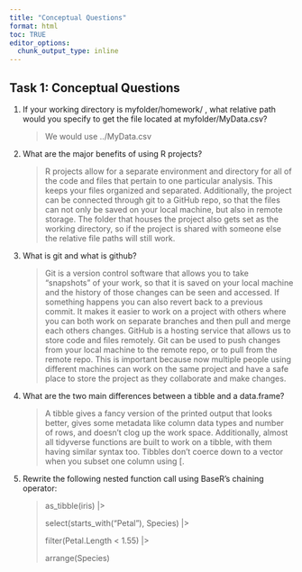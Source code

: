 ```yaml
---
title: "Conceptual Questions"
format: html
toc: TRUE
editor_options: 
  chunk_output_type: inline
---
```


## Task 1: Conceptual Questions

1.  If your working directory is myfolder/homework/ , what relative path would you specify to get the file located at myfolder/MyData.csv?

    > We would use ../MyData.csv

2.  What are the major benefits of using R projects?

    > R projects allow for a separate environment and directory for all of the code and files that pertain to one particular analysis. This keeps your files organized and separated. Additionally, the project can be connected through git to a GitHub repo, so that the files can not only be saved on your local machine, but also in remote storage. The folder that houses the project also gets set as the working directory, so if the project is shared with someone else the relative file paths will still work.

3.  What is git and what is github?

    > Git is a version control software that allows you to take "snapshots" of your work, so that it is saved on your local machine and the history of those changes can be seen and accessed. If something happens you can also revert back to a previous commit. It makes it easier to work on a project with others where you can both work on separate branches and then pull and merge each others changes. GitHub is a hosting service that allows us to store code and files remotely. Git can be used to push changes from your local machine to the remote repo, or to pull from the remote repo. This is important because now multiple people using different machines can work on the same project and have a safe place to store the project as they collaborate and make changes.

4.  What are the two main differences between a tibble and a data.frame?

    > A tibble gives a fancy version of the printed output that looks better, gives some metadata like column data types and number of rows, and doesn't clog up the work space. Additionally, almost all tidyverse functions are built to work on a tibble, with them having similar syntax too. Tibbles don't coerce down to a vector when you subset one column using \[.

5.  Rewrite the following nested function call using BaseR's chaining operator:

    > as_tibble(iris) \|\>
    >
    > select(starts_with("Petal"), Species) \|\>
    >
    > filter(Petal.Length \< 1.55) \|\>
    >
    > arrange(Species)
